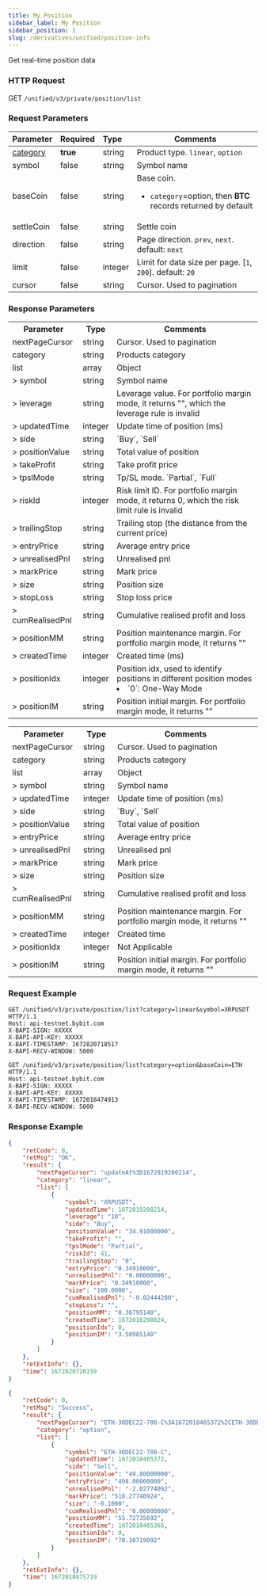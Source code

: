 ```yaml
---
title: My Position
sidebar_label: My Position
sidebar_position: 1
slug: /derivatives/unified/position-info
---
```


Get real-time position data

### HTTP Request
GET `/unified/v3/private/position/list`

### Request Parameters
| Parameter | Required | Type | Comments|
|:----- |:-------|:-----|------ |
|[category](../enum#category) |**true** |string |Product type. `linear`, `option` |
|symbol |false |string |Symbol name |
|baseCoin |false |string |Base coin. <ul><li>`category`=option, then **BTC** records returned by default</li> </ul>|
|settleCoin |false |string |Settle coin |
|direction |false |string |Page direction. `prev`, `next`. default: `next`|
|limit |false |integer |Limit for data size per page. [`1`, `200`]. default: `20`|
|cursor |false |string |Cursor. Used to pagination |

### Response Parameters
<Tabs>
<TabItem value="linear" label="linear" default>
    <table border="0.5">
        <tr>
            <th>Parameter</th><th>Type</th><th>Comments</th>
        </tr>
        <tr>
            <td>nextPageCursor</td><td>string</td><td>Cursor. Used to pagination</td>
        </tr>
        <tr>
            <td>category</td><td>string</td><td>Products category</td>
        </tr>
        <tr>
            <td>list</td><td>array</td><td>Object</td>
        </tr>
        <tr>
            <td>> symbol</td><td>string</td><td>Symbol name </td>
        </tr>
        <tr>
            <td>> leverage</td><td>string</td><td>Leverage value. For portfolio margin mode, it returns "", which the leverage rule is invalid</td>
        </tr>
        <tr>
            <td>> updatedTime</td><td>integer</td><td>Update time of position (ms) </td>
        </tr>
        <tr>
            <td>> side</td><td>string</td><td>`Buy`, `Sell` </td>
        </tr>
        <tr>
            <td>> positionValue</td><td>string</td><td>Total value of position </td>
        </tr>
        <tr>
            <td>> takeProfit</td><td>string</td><td>Take profit price </td>
        </tr>
        <tr>
            <td>> tpslMode</td><td>string</td><td>Tp/SL mode. `Partial`, `Full` </td>
        </tr>
        <tr>
            <td>> riskId</td><td>integer</td><td>Risk limit ID. For portfolio margin mode, it returns 0, which the risk limit rule is invalid</td>
        </tr>
        <tr>
            <td>> trailingStop</td><td>string</td><td>Trailing stop (the distance from the current price) </td>
        </tr>
        <tr>
            <td>> entryPrice</td><td>string</td><td>Average entry price </td>
        </tr>
        <tr>
            <td>> unrealisedPnl</td><td>string</td><td>Unrealised pnl </td>
        </tr>
        <tr>
            <td>> markPrice</td><td>string</td><td>Mark price </td>
        </tr>
        <tr>
            <td>> size</td><td>string</td><td>Position size </td>
        </tr>
        <tr>
            <td>> stopLoss</td><td>string</td><td>Stop loss price </td>
        </tr>
        <tr>
            <td>> cumRealisedPnl</td><td>string</td><td>Cumulative realised profit and loss </td>
        </tr>
        <tr>
            <td>> positionMM</td><td>string</td><td>Position maintenance margin. For portfolio margin mode, it returns ""</td>
        </tr>
        <tr>
            <td>> createdTime</td><td>integer</td><td>Created time (ms) </td>
        </tr>
        <tr>
            <td>> positionIdx</td><td>integer</td><td>Position idx, used to identify positions in different position modes<li>`0`: One-Way Mode</li></td>
        </tr>
        <tr>
            <td>> positionIM</td><td>string</td><td>Position initial margin. For portfolio margin mode, it returns ""</td>
        </tr>
    </table>
</TabItem>

<TabItem value="option" label="option">
    <table border="0.5">
        <tr>
            <th>Parameter</th><th>Type</th><th>Comments</th>
        </tr>
        <tr>
            <td>nextPageCursor</td><td>string</td><td>Cursor. Used to pagination</td>
        </tr>
        <tr>
            <td>category</td><td>string</td><td>Products category</td>
        </tr>
        <tr>
            <td>list</td><td>array</td><td>Object</td>
        </tr>
        <tr>
            <td>> symbol</td><td>string</td><td>Symbol name </td>
        </tr>
        <tr>
            <td>> updatedTime</td><td>integer</td><td>Update time of position (ms) </td>
        </tr>
        <tr>
            <td>> side</td><td>string</td><td>`Buy`, `Sell` </td>
        </tr>
        <tr>
            <td>> positionValue</td><td>string</td><td>Total value of position </td>
        </tr>
        <tr>
            <td>> entryPrice</td><td>string</td><td>Average entry price </td>
        </tr>
        <tr>
            <td>> unrealisedPnl</td><td>string</td><td>Unrealised pnl </td>
        </tr>
        <tr>
            <td>> markPrice</td><td>string</td><td>Mark price </td>
        </tr>
        <tr>
            <td>> size</td><td>string</td><td>Position size </td>
        </tr>
        <tr>
            <td>> cumRealisedPnl</td><td>string</td><td>Cumulative realised profit and loss </td>
        </tr>
        <tr>
            <td>> positionMM</td><td>string</td><td>Position maintenance margin. For portfolio margin mode, it returns ""</td>
        </tr>
        <tr>
            <td>> createdTime</td><td>integer</td><td>Created time</td>
        </tr>
        <tr>
            <td>> positionIdx</td><td>integer</td><td>Not Applicable </td>
        </tr>
        <tr>
            <td>> positionIM</td><td>string</td><td>Position initial margin. For portfolio margin mode, it returns ""</td>
        </tr>
    </table>
</TabItem>
</Tabs>

### Request Example

<Tabs>
<TabItem value="console-linear" label="Console-linear">

```http
GET /unified/v3/private/position/list?category=linear&symbol=XRPUSDT HTTP/1.1
Host: api-testnet.bybit.com
X-BAPI-SIGN: XXXXX
X-BAPI-API-KEY: XXXXX
X-BAPI-TIMESTAMP: 1672820718517
X-BAPI-RECV-WINDOW: 5000
```

</TabItem>

<TabItem value="console-option" label="Console-option">

```http
GET /unified/v3/private/position/list?category=option&baseCoin=ETH HTTP/1.1
Host: api-testnet.bybit.com
X-BAPI-SIGN: XXXXX
X-BAPI-API-KEY: XXXXX
X-BAPI-TIMESTAMP: 1672018474913
X-BAPI-RECV-WINDOW: 5000
```

</TabItem>
</Tabs>

### Response Example

<Tabs>
<TabItem value="json-linear" label="linear">

```json
{
    "retCode": 0,
    "retMsg": "OK",
    "result": {
        "nextPageCursor": "updateAt%3D1672819200214",
        "category": "linear",
        "list": [
            {
                "symbol": "XRPUSDT",
                "updatedTime": 1672819200214,
                "leverage": "10",
                "side": "Buy",
                "positionValue": "34.91000000",
                "takeProfit": "",
                "tpslMode": "Partial",
                "riskId": 41,
                "trailingStop": "0",
                "entryPrice": "0.34910000",
                "unrealisedPnl": "0.00000000",
                "markPrice": "0.34910000",
                "size": "100.0000",
                "cumRealisedPnl": "-0.02444200",
                "stopLoss": "",
                "positionMM": "0.36795140",
                "createdTime": 1672016298024,
                "positionIdx": 0,
                "positionIM": "3.50985140"
            }
        ]
    },
    "retExtInfo": {},
    "time": 1672820720159
}
```
</TabItem>

<TabItem value="json-option" label="option">

```json
{
    "retCode": 0,
    "retMsg": "Success",
    "result": {
        "nextPageCursor": "ETH-30DEC22-700-C%3A1672018465372%2CETH-30DEC22-700-C%3A1672018465372",
        "category": "option",
        "list": [
            {
                "symbol": "ETH-30DEC22-700-C",
                "updatedTime": 1672018465372,
                "side": "Sell",
                "positionValue": "49.80000000",
                "entryPrice": "498.00000000",
                "unrealisedPnl": "-2.02774092",
                "markPrice": "518.27740924",
                "size": "-0.1000",
                "cumRealisedPnl": "0.00000000",
                "positionMM": "55.72735692",
                "createdTime": 1672018465365,
                "positionIdx": 0,
                "positionIM": "70.10719092"
            }
        ]
    },
    "retExtInfo": {},
    "time": 1672018475719
}
```
</TabItem>
</Tabs>